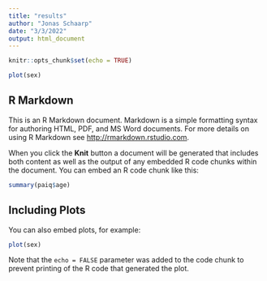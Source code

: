 ```yaml
---
title: "results"
author: "Jonas Schaarp"
date: "3/3/2022"
output: html_document
---
```


```r
knitr::opts_chunk$set(echo = TRUE)
```

```r
plot(sex)
```
## R Markdown

This is an R Markdown document. Markdown is a simple formatting syntax for authoring HTML, PDF, and MS Word documents. For more details on using R Markdown see <http://rmarkdown.rstudio.com>.

When you click the **Knit** button a document will be generated that includes both content as well as the output of any embedded R code chunks within the document. You can embed an R code chunk like this:

```r
summary(paiq$age)
```

## Including Plots

You can also embed plots, for example:

```r
plot(sex)
```

Note that the `echo = FALSE` parameter was added to the code chunk to prevent printing of the R code that generated the plot.
